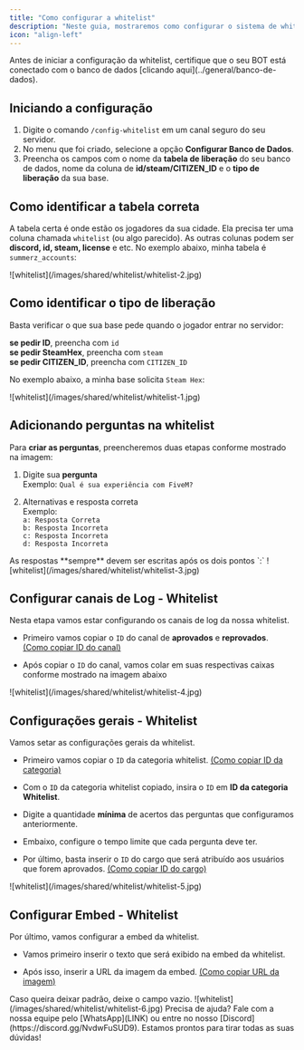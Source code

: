 ```yaml
---
title: "Como configurar a whitelist"
description: "Neste guia, mostraremos como configurar o sistema de whitelist."
icon: "align-left"
---
```


<Warning>
Antes de iniciar a configuração da whitelist, certifique que o seu BOT está conectado com o banco de dados [clicando aqui](../general/banco-de-dados).
</Warning>

## Iniciando a configuração

1. Digite o comando `/config-whitelist` em um canal seguro do seu servidor.
2. No menu que foi criado, selecione a opção **Configurar Banco de Dados**.
3. Preencha os campos com o nome da **tabela de liberação** do seu banco de dados, nome da coluna de **id/steam/CITIZEN_ID** e o **tipo de liberação** da sua base.

## Como identificar a tabela correta

A tabela certa é onde estão os jogadores da sua cidade. Ela precisa ter uma coluna chamada `whitelist` (ou algo parecido). As outras colunas podem ser **discord, id, steam, license** e etc.
No exemplo abaixo, minha tabela é `summerz_accounts`: 

<Frame>
  ![whitelist](/images/shared/whitelist/whitelist-2.jpg)
</Frame>

## Como identificar o tipo de liberação

Basta verificar o que sua base pede quando o jogador entrar no servidor:

**se pedir ID**, preencha com `id` <br/>**se pedir SteamHex**, preencha com `steam` <br/>**se pedir CITIZEN_ID**, preencha com `CITIZEN_ID`

No exemplo abaixo, a minha base solicita `Steam Hex`:

<Frame>
  ![whitelist](/images/shared/whitelist/whitelist-1.jpg)
</Frame>

## Adicionando perguntas na whitelist

Para **criar as perguntas**, preencheremos duas etapas conforme mostrado na imagem:

1. Digite sua **pergunta**
<br/>Exemplo: `Qual é sua experiência com FiveM?`

2. Alternativas e resposta correta
<br/>Exemplo: 
<br/>`a: Resposta Correta`
<br/>`b: Resposta Incorreta`
<br/>`c: Resposta Incorreta`
<br/>`d: Resposta Incorreta`

<Warning>
As respostas **sempre** devem ser escritas após os dois pontos `:`
</Warning>

<Frame>
  ![whitelist](/images/shared/whitelist/whitelist-3.jpg)
</Frame>

## Configurar canais de Log - Whitelist

Nesta etapa vamos estar configurando os canais de log da nossa whitelist.
- Primeiro vamos copiar o `ID` do canal de **aprovados** e **reprovados**.
<br/>[(Como copiar ID do canal)](LINK)

- Após copiar o `ID` do canal, vamos colar em suas respectivas caixas conforme mostrado na imagem abaixo

<Frame>
  ![whitelist](/images/shared/whitelist/whitelist-4.jpg)
</Frame>

## Configurações gerais - Whitelist

Vamos setar as configurações gerais da whitelist.

- Primeiro vamos copiar o `ID` da categoria whitelist. [(Como copiar ID da categoria)](LINK)

- Com o `ID` da categoria whitelist copiado, insira o `ID` em **ID da categoria Whitelist**.

- Digite a quantidade **mínima** de acertos das perguntas que configuramos anteriormente.

- Embaixo, configure o tempo limite que cada pergunta deve ter.

- Por último, basta inserir o `ID` do cargo que será atribuído aos usuários que forem aprovados. [(Como copiar ID do cargo)](LINK)

<Frame>
  ![whitelist](/images/shared/whitelist/whitelist-5.jpg)
</Frame>

## Configurar Embed - Whitelist

Por último, vamos configurar a embed da whitelist.

- Vamos primeiro inserir o texto que será exibido na embed da whitelist.

- Após isso, inserir a URL da imagem da embed. [(Como copiar URL da imagem)](LINK)

<Info>
Caso queira deixar padrão, deixe o campo vazio.
</Info>

<Frame>
  ![whitelist](/images/shared/whitelist/whitelist-6.jpg)
</Frame>

<Tip>
  Precisa de ajuda? Fale com a nossa equipe pelo [WhatsApp](LINK) ou entre no nosso [Discord](https://discord.gg/NvdwFuSUD9).  
  Estamos prontos para tirar todas as suas dúvidas!
</Tip>
